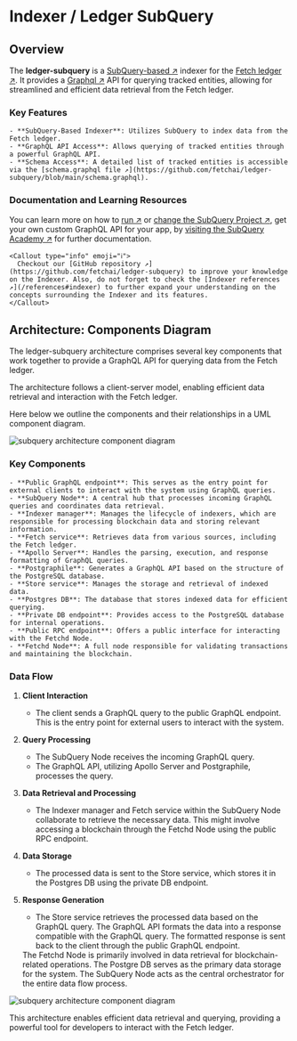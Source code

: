 
# Indexer / Ledger SubQuery

##  Overview

The **ledger-subquery** is a [SubQuery-based ↗️](https://www.subquery.network/) indexer for the [Fetch ledger ↗️](/concepts/fetch-network/ledger/intro). It provides a [Graphql ↗️](https://www.subquery.network/) API for querying tracked entities, allowing for streamlined and efficient data retrieval from the Fetch ledger.

### Key Features

    - **SubQuery-Based Indexer**: Utilizes SubQuery to index data from the Fetch ledger.
    - **GraphQL API Access**: Allows querying of tracked entities through a powerful GraphQL API.
    - **Schema Access**: A detailed list of tracked entities is accessible via the [schema.graphql file ↗️](https://github.com/fetchai/ledger-subquery/blob/main/schema.graphql).

### Documentation and Learning Resources

You can learn more on how to [run ↗️](https://academy.subquery.network/run_publish/run.html) or [change the SubQuery Project ↗️](https://academy.subquery.network/quickstart/quickstart_chains/cosmos.html), get your own custom GraphQL API for your app, by [visiting the SubQuery Academy ↗️](https://academy.subquery.network/) for further documentation.

    <Callout type="info" emoji="ℹ️">
      Checkout our [GitHub repository ↗️](https://github.com/fetchai/ledger-subquery) to improve your knowledge on the Indexer. Also, do not forget to check the [Indexer references ↗️](/references#indexer) to further expand your understanding on the concepts surrounding the Indexer and its features.
    </Callout>

## Architecture: Components Diagram

The ledger-subquery architecture comprises several key components that work together to provide a GraphQL API for querying data from the Fetch ledger.

The architecture follows a client-server model, enabling efficient data retrieval and interaction with the Fetch ledger.

Here below we outline the components and their relationships in a UML component diagram.

![subquery architecture component diagram](../../../../src/images/docs/indexer/architecture_legend_1.svg)

### Key Components

    - **Public GraphQL endpoint**: This serves as the entry point for external clients to interact with the system using GraphQL queries.
    - **SubQuery Node**: A central hub that processes incoming GraphQL queries and coordinates data retrieval.
    - **Indexer manager**: Manages the lifecycle of indexers, which are responsible for processing blockchain data and storing relevant information.
    - **Fetch service**: Retrieves data from various sources, including the Fetch ledger.
    - **Apollo Server**: Handles the parsing, execution, and response formatting of GraphQL queries.
    - **Postgraphile**: Generates a GraphQL API based on the structure of the PostgreSQL database.
    - **Store service**: Manages the storage and retrieval of indexed data.
    - **Postgres DB**: The database that stores indexed data for efficient querying.
    - **Private DB endpoint**: Provides access to the PostgreSQL database for internal operations.
    - **Public RPC endpoint**: Offers a public interface for interacting with the Fetchd Node.
    - **Fetchd Node**: A full node responsible for validating transactions and maintaining the blockchain.

### Data Flow

1. **Client Interaction**
    - The client sends a GraphQL query to the public GraphQL endpoint. This is the entry point for external users to interact with the system.

2. **Query Processing**
    - The SubQuery Node receives the incoming GraphQL query.
    - The GraphQL API, utilizing Apollo Server and Postgraphile, processes the query.

3. **Data Retrieval and Processing**

    - The Indexer manager and Fetch service within the SubQuery Node collaborate to retrieve the necessary data. This might involve accessing a blockchain through the Fetchd Node using the public RPC endpoint.

4. **Data Storage**
    - The processed data is sent to the Store service, which stores it in the Postgres DB using the private DB endpoint.

5. **Response Generation**
    - The Store service retrieves the processed data based on the GraphQL query. The GraphQL API formats the data into a response compatible with the GraphQL query. The formatted response is sent back to the client through the public GraphQL endpoint.

    <Callout type="info" emoji="ℹ️">
      The Fetchd Node is primarily involved in data retrieval for blockchain-related operations.
      The Postgre DB serves as the primary data storage for the system.
      The SubQuery Node acts as the central orchestrator for the entire data flow process.
    </Callout>

![subquery architecture component diagram](../../../../src/images/docs/indexer/architecture_legend_2.svg)

This architecture enables efficient data retrieval and querying, providing a powerful tool for developers to interact with the Fetch ledger.
